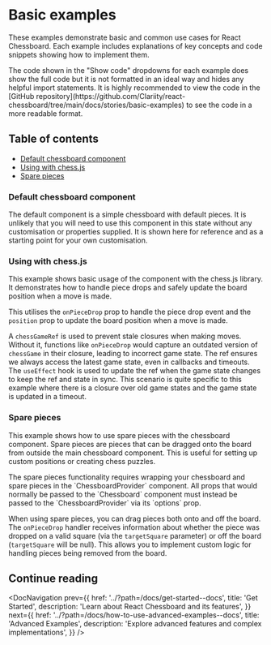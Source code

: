 

<Meta title="How to use/Basic examples" />

# Basic examples

These examples demonstrate basic and common use cases for React Chessboard. Each example includes explanations of key concepts and code snippets showing how to implement them.

<HintMessage>
  The code shown in the "Show code" dropdowns for each example does show the
  full code but it is not formatted in an ideal way and hides any helpful import
  statements. It is highly recommended to view the code in the [GitHub
  repository](https://github.com/Clariity/react-chessboard/tree/main/docs/stories/basic-examples)
  to see the code in a more readable format.
</HintMessage>

## Table of contents

- [Default chessboard component](#default-chessboard-component)
- [Using with chess.js](#using-with-chessjs)
- [Spare pieces](#spare-pieces)

### Default chessboard component

The default component is a simple chessboard with default pieces. It is unlikely that you will need to use this component in this state without any customisation or properties supplied. It is shown here for reference and as a starting point for your own customisation.

<Canvas of={DefaultStories.Default} />

### Using with chess.js

This example shows basic usage of the component with the chess.js library. It demonstrates how to handle piece drops and safely update the board position when a move is made.

This utilises the `onPieceDrop` prop to handle the piece drop event and the `position` prop to update the board position when a move is made.

A `chessGameRef` is used to prevent stale closures when making moves. Without it, functions like `onPieceDrop` would capture an outdated version of `chessGame` in their closure, leading to incorrect game state. The ref ensures we always access the latest game state, even in callbacks and timeouts. The `useEffect` hook is used to update the ref when the game state changes to keep the ref and state in sync. This scenario is quite specific to this example where there is a closure over old game states and the game state is updated in a timeout.

<Canvas of={PlayVsRandomStories.PlayVsRandom} />

### Spare pieces

This example shows how to use spare pieces with the chessboard component. Spare pieces are pieces that can be dragged onto the board from outside the main chessboard component. This is useful for setting up custom positions or creating chess puzzles.

<ImportantMessage>
  The spare pieces functionality requires wrapping your chessboard and spare
  pieces in the `ChessboardProvider` component. All props that would normally be
  passed to the `Chessboard` component must instead be passed to the
  `ChessboardProvider` via its `options` prop.
</ImportantMessage>

When using spare pieces, you can drag pieces both onto and off the board. The `onPieceDrop` handler receives information about whether the piece was dropped on a valid square (via the `targetSquare` parameter) or off the board (`targetSquare` will be null). This allows you to implement custom logic for handling pieces being removed from the board.

<Canvas of={SparePiecesStories.SparePieces} />

## Continue reading

<DocNavigation
  prev={{
    href: '../?path=/docs/get-started--docs',
    title: 'Get Started',
    description: 'Learn about React Chessboard and its features',
  }}
  next={{
    href: '../?path=/docs/how-to-use-advanced-examples--docs',
    title: 'Advanced Examples',
    description: 'Explore advanced features and complex implementations',
  }}
/>
